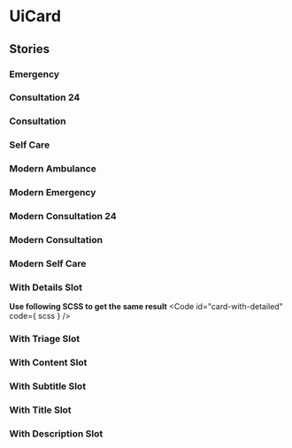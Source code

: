 
<Meta of={stories}/>

# UiCard
<Canvas of={stories.Ambulance}/>
<ArgTypes />

## Stories
### Emergency
<Canvas of={stories.emergency}/>

### Consultation 24
<Canvas of={stories.Consultation24}/>

### Consultation
<Canvas of={stories.Consultation}/>

### Self Care
<Canvas of={stories.SelfCare}/>

### Modern Ambulance
<Canvas of={stories.ModernAmbulance}/>

### Modern Emergency
<Canvas of={stories.ModernEmergency}/>

### Modern Consultation 24
<Canvas of={stories.ModernConsultation24}/>

### Modern Consultation
<Canvas of={stories.ModernConsultation}/>

### Modern Self Care
<Canvas of={stories.ModernSelfCare}/>

### With Details Slot
<Canvas of={stories.WithDetailsSlot}/>

**Use following SCSS to get the same result**
<Code
  id="card-with-detailed"
  code={ scss }
/>

### With Triage Slot
<Canvas of={stories.WithTriageSlot}/>

### With Content Slot
<Canvas of={stories.WithContentSlot}/>

### With Subtitle Slot
<Canvas of={stories.WithSubtitleSlot}/>

### With Title Slot
<Canvas of={stories.WithTitleSlot}/>

### With Description Slot
<Canvas of={stories.WithDescriptionSlot}/>
